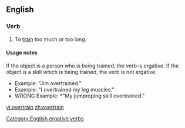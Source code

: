 ==English==
{{wikipedia|overtraining}}

===Verb===
{{en-verb}}

# To [[train]] too much or too long.

====Usage notes====
If the object is a person who is being trained, the verb is ergative.  If the object is a skill which is being trained, the verb is not ergative.
*Example: "Jim overtrained."
*Example: "I overtrained my leg muscles."
*WRONG Example: *"My jumproping skill overtrained."

[[Category:English ergative verbs]]

[[vi:overtrain]]
[[zh:overtrain]]